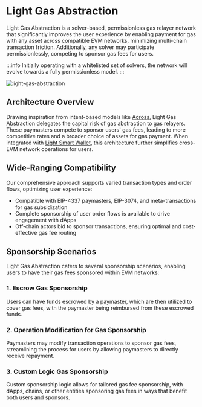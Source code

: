 # Light Gas Abstraction

Light Gas Abstraction is a solver-based, permissionless gas relayer network that significantly improves the user experience by enabling payment for gas with any asset across compatible EVM networks, minimizing multi-chain transaction friction.
Additionally, any solver may participate permissionlessly, competing to sponsor gas fees for users.

:::info
Initially operating with a whitelisted set of solvers, the network will evolve towards a fully permissionless model.
:::

![light-gas-abstraction](https://assets.light.so/paper/light-gas-abstraction.png)

## Architecture Overview

Drawing inspiration from intent-based models like [Across](https://across.to), Light Gas Abstraction delegates the capital risk of gas abstraction to gas relayers.
These paymasters compete to sponsor users' gas fees, leading to more competitive rates and a broader choice of assets for gas payment.
When integrated with [Light Smart Wallet](/light-smart-wallet), this architecture further simplifies cross-EVM network operations for users.

## Wide-Ranging Compatibility

Our comprehensive approach supports varied transaction types and order flows, optimizing user experience:

- Compatible with EIP-4337 paymasters, EIP-3074, and meta-transactions for gas subsidization
- Complete sponsorship of user order flows is available to drive engagement with dApps
- Off-chain actors bid to sponsor transactions, ensuring optimal and cost-effective gas fee routing

## Sponsorship Scenarios

Light Gas Abstraction caters to several sponsorship scenarios, enabling users to have their gas fees sponsored within EVM networks:

### 1. Escrow Gas Sponsorship

Users can have funds escrowed by a paymaster, which are then utilized to cover gas fees, with the paymaster being reimbursed from these escrowed funds.

### 2. Operation Modification for Gas Sponsorship

Paymasters may modify transaction operations to sponsor gas fees, streamlining the process for users by allowing paymasters to directly receive repayment.

### 3. Custom Logic Gas Sponsorship

Custom sponsorship logic allows for tailored gas fee sponsorship, with dApps, chains, or other entities sponsoring gas fees in ways that benefit both users and sponsors.
